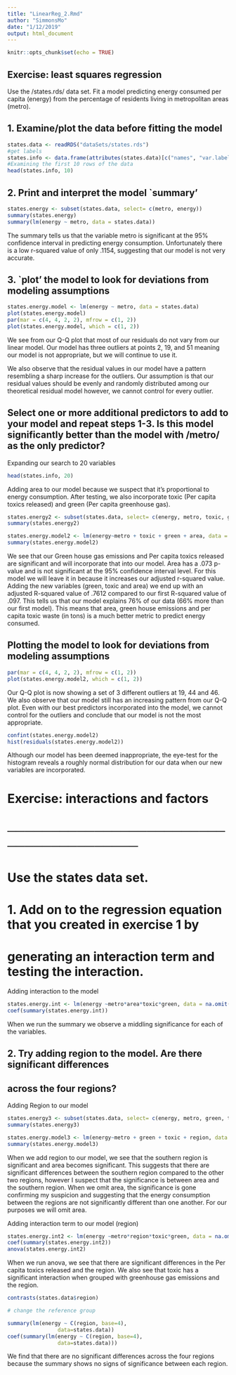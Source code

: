 ```yaml
---
title: "LinearReg_2.Rmd"
author: "SimmonsMo"
date: "1/12/2019"
output: html_document
---
```


```r
knitr::opts_chunk$set(echo = TRUE)
```
## Exercise: least squares regression

Use the /states.rds/ data set. Fit a model predicting energy consumed
per capita (energy) from the percentage of residents living in
metropolitan areas (metro).

## 1. Examine/plot the data before fitting the model
```r
states.data <- readRDS("dataSets/states.rds") 
#get labels
states.info <- data.frame(attributes(states.data)[c("names", "var.labels")])
#Examining the first 10 rows of the data
head(states.info, 10)
```

##   2. Print and interpret the model `summary'

```r
states.energy <- subset(states.data, select= c(metro, energy))
summary(states.energy)
summary(lm(energy ~ metro, data = states.data))
```

The summary tells us that the variable metro is significant at the 95% confidence interval in predicting energy consumption. Unfortunately there is a low r-squared value of only .1154, suggesting that our model is not very accurate.

##   3. `plot' the model to look for deviations from modeling assumptions

```r
states.energy.model <- lm(energy ~ metro, data = states.data)
plot(states.energy.model)
par(mar = c(4, 4, 2, 2), mfrow = c(1, 2))
plot(states.energy.model, which = c(1, 2))
```

We see from our Q-Q plot that most of our residuals do not vary from our linear model. Our model has three outliers at 
points 2, 19, and 51 meaning our model is not appropriate, but we will continue to use it. 

We also observe that the residual values in our model have a pattern resembling a sharp increase for the outliers. Our assumption is that our residual values should be evenly and randomly distributed among our theoretical residual model however, we cannot control for every outlier.

## Select one or more additional predictors to add to your model and repeat steps 1-3. Is this model significantly better than the model with /metro/ as the only predictor?

Expanding our search to 20 variables
```r
head(states.info, 20)
```

Adding area to our model because we suspect that it's proportional to energy consumption. After testing, we also incorporate toxic (Per capita toxics released) and green (Per capita greenhouse gas).

```r
states.energy2 <- subset(states.data, select= c(energy, metro, toxic, green, area))
summary(states.energy2)

states.energy.model2 <- lm(energy~metro + toxic + green + area, data = na.omit(states.data))
summary(states.energy.model2)
```

We see that our Green house gas emissions and Per capita toxics released are significant and will incorporate that into our model.
Area has a .073 p-value and is not significant at the 95% confidence interval level. For this model we will leave it in because it increases our adjusted r-squared value.
Adding the new variables (green, toxic and area) we end up with an adjusted R-squared value of .7612 compared to our first R-squared value of .097. This tells us that our model explains 76% of our data (66% more than our first model). This means that area, green house emissions and per capita toxic waste (in tons) is a much better metric to predict energy consumed. 

## Plotting the model to look for deviations from modeling assumptions
```r
par(mar = c(4, 4, 2, 2), mfrow = c(1, 2))
plot(states.energy.model2, which = c(1, 2))
```
Our Q-Q plot is now showing a set of 3 different outliers at 19, 44 and 46. We also observe that our model still has an increasing pattern from our Q-Q plot. 
Even with our best predictors incorporated into the model, we cannot control for the outliers and conclude that our model is not the most appropriate.
```r
confint(states.energy.model2)
hist(residuals(states.energy.model2)) 
```

Although our model has been deemed inappropriate, the eye-test for the histogram reveals a roughly normal distribution for our data when our new variables are incorporated.


# Exercise: interactions and factors
# ────────────────────────────────────────

#   Use the states data set.

#   1. Add on to the regression equation that you created in exercise 1 by
#      generating an interaction term and testing the interaction.

Adding interaction to the model
```r
states.energy.int <- lm(energy ~metro*area*toxic*green, data = na.omit(states.data))
coef(summary(states.energy.int))
```
When we run the summary we observe a middling significance for each of the variables.

##   2. Try adding region to the model. Are there significant differences
##      across the four regions?

Adding Region to our model
```r
states.energy3 <- subset(states.data, select= c(energy, metro, green, toxic, region))
summary(states.energy3)

states.energy.model3 <- lm(energy~metro + green + toxic + region, data = na.omit(states.data))
summary(states.energy.model3)
```

When we add region to our model, we see that the southern region is significant and area becomes significant. This suggests that there are significant differences between the southern region compared to the other two regions, however I suspect that the significance is between area and the southern region. When we omit area, the significance is gone confirming my suspicion and suggesting that the energy consumption between the regions are not significantly different than one another. For our purposes we will omit area. 

Adding interaction term to our model (region)
```r
states.energy.int2 <- lm(energy ~metro*region*toxic*green, data = na.omit(states.data))
coef(summary(states.energy.int2))
anova(states.energy.int2)
```

When we run anova, we see that there are significant differences in the Per capita toxics released and the region. We also see that toxic has a significant interaction when grouped with greenhouse gas emissions and the region. 

```r
contrasts(states.data$region)

# change the reference group

summary(lm(energy ~ C(region, base=4),
                data=states.data))
coef(summary(lm(energy ~ C(region, base=4),
                data=states.data)))
```

We find that there are no significant differences across the four regions because the summary shows no signs of significance between each region. 